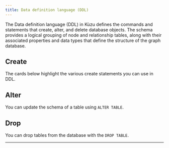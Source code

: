 ```yaml
---
title: Data definition language (DDL)
---
```



The Data definition language (DDL) in Kùzu defines the commands and statements that create, alter,
and delete database objects. The schema provides a logical grouping of node and relationship tables,
along with their associated properties and data types that define the structure of the graph database.

## Create

The cards below highlight the various create statements you can use in DDL.

<CardGrid>
  <LinkCard
    title="CREATE TABLE" href="/cypher/data-definition/create-table"
    description="Create table statements"
  />
</CardGrid>

## Alter

You can update the schema of a table using `ALTER TABLE`.

<LinkCard
    title="ALTER" href="/cypher/data-definition/alter"
    description="Alter statements"
/>

## Drop

You can drop tables from the database with the `DROP TABLE`.

<LinkCard
    title="DROP" href="/cypher/data-definition/drop"
    description="Drop statements"
/>

---
